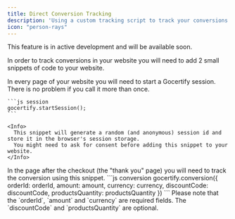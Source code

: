 ```yaml
---
title: Direct Conversion Tracking
description: 'Using a custom tracking script to track your conversions.'
icon: "person-rays"
---
```


<Tip>
  This feature is in active development and will be available soon.
</Tip>

In order to track conversions in your website you will need to add 2 small snippets of code to your website.


<Steps>
  <Step title="Start a Gocertify session">
    In every page of your website you will need to start a Gocertify session. There is no problem if you call it more than once.

    ```js session
    gocertify.startSession();
    ```

    <Info>
      This snippet will generate a random (and anonymous) session id and store it in the browser's session storage.
      You might need to ask for consent before adding this snippet to your website.
    </Info>
  </Step>
  <Step title="Track the conversion">
    In the page after the checkout (the "thank you" page) you will need to track the conversion using this snippet.
    ```js conversion
    gocertify.conversion({
      orderId: orderId,
      amount: amount,
      currency: currency,
      discountCode: discountCode,
      productsQuantity: productsQuantity
    })
    ```
    Please note that the `orderId`, `amount` and `currency` are required fields. The `discountCode` and `productsQuantity` are optional.
  </Step>
</Steps>
